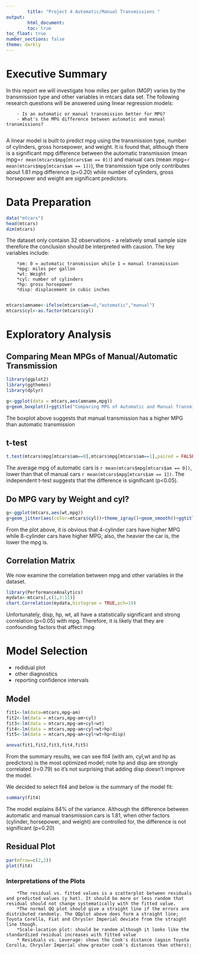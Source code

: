 ```yaml
---
        title: "Project 4 Automatic/Manual Transmissions "
output:
        html_document:
        toc: true
toc_float: true
number_sections: false
theme: darkly
---
```

# Executive Summary

In this report we will investigate how miles per gallon (MGP) varies by the transmission type and other variables in mtcars data set. The following research questions will be answered using linear regression models: 

        - Is an automatic or manual transmission better for MPG? 
        - What's the MPG difference between automatic and manual transmissions? 
        
A linear model is built to predict mpg using the transmission type, number of cylinders, gross horsepower, and weight. It is found that, although there is a significant mpg difference between the automatic transmission (mean mpg=`r mean(mtcars$mpg[mtcars$am == 0])`) and manual cars (mean mpg=`r mean(mtcars$mpg[mtcars$am == 1])`), the transmission type only contributes about 1.81 mpg difference (p=0.20) while number of cylinders, gross horsepower and weight are significant predictors. 

# Data Preparation

```r
data("mtcars")
head(mtcars)
dim(mtcars)
```

The dataset only contaisn 32 observations - a relatively small sample size therefore the conclusion should be interpreted with causion. The key variables include: 

        *am: 0 = automatic transmission while 1 = manual transmission
        *mpg: miles per gallon
        *wt: Weight
        *cyl: number of cylinders
        *hp: gross horsepower
        *disp: displacement in cubic inches
        
```r
mtcars$amname<-ifelse(mtcars$am==0,"automatic","manual")
mtcars$cyl<-as.factor(mtcars$cyl)
```


# Exploratory Analysis

## Comparing Mean MPGs of Manual/Automatic Transmission
```r
library(ggplot2)
library(ggthemes)
library(dplyr)
```

```r
g<-ggplot(data = mtcars,aes(amname,mpg))
g+geom_boxplot()+ggtitle("Comparing MPG of Automatic and Manual Transmission Cars")+theme_igray()+xlab("Transmission Type")
```

The boxplot above suggests that manual transmission has a higher MPG than automatic transmission

## t-test
```r
t.test(mtcars$mpg[mtcars$am==0],mtcars$mpg[mtcars$am==1],paired = FALSE,var.equal = FALSE)
```

The average mpg of automatic cars is `r mean(mtcars$mpg[mtcars$am == 0])`, lower than that of manual cars `r mean(mtcars$mpg[mtcars$am == 1])`. The independent t-test suggests that the difference is significant (p<0.05). 


## Do MPG vary by Weight and cyl?
```r
g<-ggplot(mtcars,aes(wt,mpg))
g+geom_jitter(aes(color=mtcars$cyl))+theme_igray()+geom_smooth()+ggtitle("Comparing MPG by Cylinder and Weight")+xlab("weight(1000lb)")

```

From the plot above, it is obvious that 4-cylinder cars have higher MPG while 8-cylinder cars have higher MPG; also, the heavier the car is, the lower the mpg is.  

## Correlation Matrix
We now examine the correlation between mpg and other variables in the dataset. 

```r
library(PerformanceAnalytics)
mydata<-mtcars[,c(1,3:11)]
chart.Correlation(mydata,histogram = TRUE,pch=19)
```

Unfortunately, disp, hp, wt,  all have a statistically significant and strong correlation (p<0.05) with mpg. Therefore, it is likely that they are confounding factors that affect mpg

# Model Selection

- redidual plot 
- other diagnostics
- reporting confidence intervals

## Model 


```r
fit1<-lm(data=mtcars,mpg~am)
fit2<-lm(data = mtcars,mpg~am+cyl)
fit3<-lm(data = mtcars,mpg~am+cyl+wt)
fit4<-lm(data = mtcars,mpg~am+cyl+wt+hp)
fit5<-lm(data = mtcars,mpg~am+cyl+wt+hp+disp)

anova(fit1,fit2,fit3,fit4,fit5)

```

From the summary results, we can see fit4 (with am, cyl,wt and hp as predictors) is the most optimized model; note hp and disp are strongly correlated (r=0.79) so it's not surprising that adding disp doesn't improve the model. 

We decided to select fit4 and below is the summary of the model fit: 
```r
summary(fit4)
```
The model explains 84% of the variance. Although the difference between automatic and manual transmission cars is 1.81, when other factors (cylinder, horsepower, and weight) are controlled for, the difference is not significant (p=0.20) 


## Residual Plot
```r
par(mfrow=c(2,2))
plot(fit4)
```

### Interpretations of the Plots

        *The residual vs. fitted values is a scatterplot between residuals and predicted values (y hat). It should be more or less random that residual should not change systematically with the fitted value. 
        *The normal QQ plot should give a straight line if the errors are distributed randomly. The QQplot above does form a straight line; Toyota Corella, Fiat and Chrysler Imperial deviate from the straight line though. 
        *Scale-location plot: should be random although it looks like the standardized residual increases with fitted value
        * Residuals vs. Leverage: shows the Cook's distance (again Toyota Corolla, Chrysler Imperial show greater cook's distances than others); 



